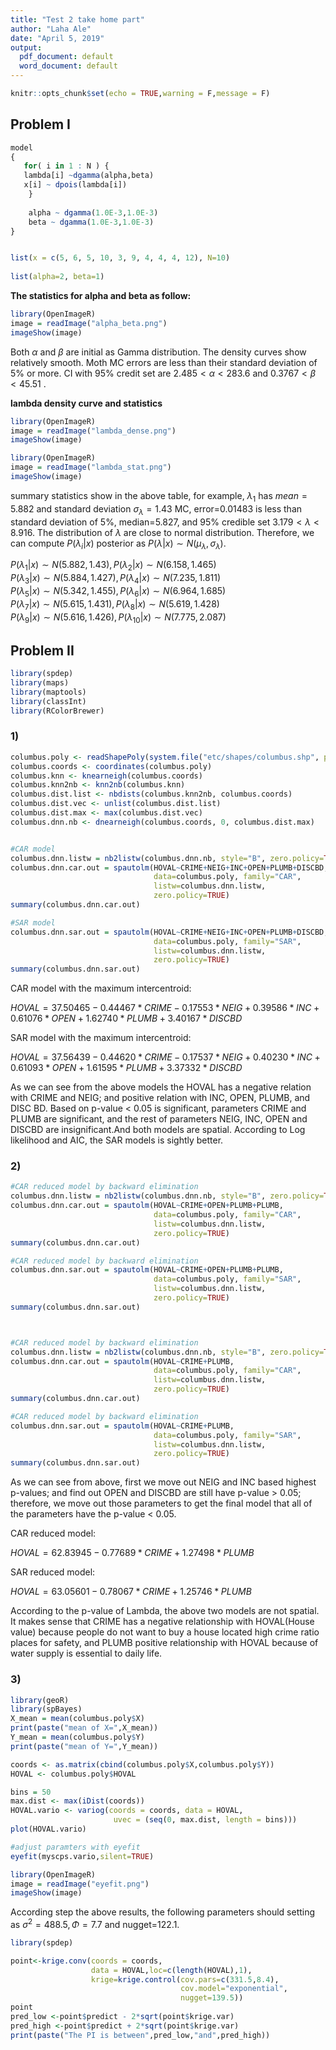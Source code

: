 ```yaml
---
title: "Test 2 take home part"
author: "Laha Ale"
date: "April 5, 2019"
output:
  pdf_document: default
  word_document: default
---
```


```r
knitr::opts_chunk$set(echo = TRUE,warning = F,message = F)
```

## Problem I

```r
model
{
   for( i in 1 : N ) {
   lambda[i] ~dgamma(alpha,beta)
   x[i] ~ dpois(lambda[i])
	}
	
	alpha ~ dgamma(1.0E-3,1.0E-3)
	beta ~ dgamma(1.0E-3,1.0E-3)
}


list(x = c(5, 6, 5, 10, 3, 9, 4, 4, 4, 12), N=10)
	
list(alpha=2, beta=1)
```

**The statistics for alpha and beta as follow:**

```r
library(OpenImageR)
image = readImage("alpha_beta.png")
imageShow(image)
```
Both  $\alpha$ and $\beta$  are initial as Gamma distribution. The density curves show relatively smooth. Moth MC errors are less than their standard deviation of 5% or more. CI with 95% credit set are $2.485 < \alpha < 283.6$  and  $0.3767< \beta< 45.51$ .


**lambda density curve and statistics**

```r
library(OpenImageR)
image = readImage("lambda_dense.png")
imageShow(image)
```
```r
library(OpenImageR)
image = readImage("lambda_stat.png")
imageShow(image)
```
summary statistics show in the above table, for example, $\lambda_1$ has $mean=5.882$ and standard deviation $\sigma_{\lambda} = 1.43$ MC, error=0.01483 is less than standard deviation of 5%, median=5.827, and 95% credible set $3.179 < \lambda < 8.916$. The distribution of $\lambda$ are close to normal distribution. Therefore, we can compute $P(\lambda_i|x)$ posterior as $P(\lambda|x) \sim N(\mu_{\lambda},\sigma_{\lambda})$.

$P(\lambda_1|x) \sim N(5.882,1.43),P(\lambda_2|x) \sim N(6.158,1.465)$ \ \
$P(\lambda_3|x) \sim N(5.884,1.427),P(\lambda_4|x) \sim N(7.235,1.811)$ \ \
$P(\lambda_5|x) \sim N(5.342,1.455),P(\lambda_6|x) \sim N(6.964,1.685)$ \ \
$P(\lambda_7|x) \sim N(5.615,1.431),P(\lambda_8|x) \sim N(5.619,1.428)$ \ \
$P(\lambda_9|x) \sim N(5.616,1.426),P(\lambda_{10}|x) \sim N(7.775,2.087)$


## Problem II

```r
library(spdep)
library(maps)
library(maptools)
library(classInt)
library(RColorBrewer)
```

### 1)

```r
columbus.poly <- readShapePoly(system.file("etc/shapes/columbus.shp", package="spdep")[1])
columbus.coords <- coordinates(columbus.poly)
columbus.knn <- knearneigh(columbus.coords)
columbus.knn2nb <- knn2nb(columbus.knn)
columbus.dist.list <- nbdists(columbus.knn2nb, columbus.coords)
columbus.dist.vec <- unlist(columbus.dist.list)
columbus.dist.max <- max(columbus.dist.vec)
columbus.dnn.nb <- dnearneigh(columbus.coords, 0, columbus.dist.max)


#CAR model
columbus.dnn.listw = nb2listw(columbus.dnn.nb, style="B", zero.policy=TRUE)
columbus.dnn.car.out = spautolm(HOVAL~CRIME+NEIG+INC+OPEN+PLUMB+DISCBD, 
                                data=columbus.poly, family="CAR",
                                listw=columbus.dnn.listw, 
                                zero.policy=TRUE)
summary(columbus.dnn.car.out)

#SAR model
columbus.dnn.sar.out = spautolm(HOVAL~CRIME+NEIG+INC+OPEN+PLUMB+DISCBD, 
                                data=columbus.poly, family="SAR",
                                listw=columbus.dnn.listw, 
                                zero.policy=TRUE)
summary(columbus.dnn.sar.out)
```
CAR model with  the maximum intercentroid:

$HOVAL = 37.50465-0.44467*CRIME-0.17553*NEIG+0.39586*INC+0.61076*OPEN+1.62740*PLUMB+3.40167*DISCBD$

SAR model with the maximum intercentroid:

$HOVAL = 37.56439-0.44620*CRIME-0.17537*NEIG+0.40230*INC+0.61093*OPEN+1.61595*PLUMB+3.37332*DISCBD$

As we can see from the above models the HOVAL has a negative relation with CRIME and NEIG; and positive relation with INC, OPEN, PLUMB, and DISC BD. Based on p-value < 0.05 is significant, parameters CRIME and PLUMB are significant, and the rest of parameters NEIG, INC, OPEN and DISCBD are insignificant.And both models are spatial. According to  Log likelihood and AIC, the SAR models is sightly better.


### 2)

```r

#CAR reduced model by backward elimination
columbus.dnn.listw = nb2listw(columbus.dnn.nb, style="B", zero.policy=TRUE)
columbus.dnn.car.out = spautolm(HOVAL~CRIME+OPEN+PLUMB+PLUMB, 
                                data=columbus.poly, family="CAR",
                                listw=columbus.dnn.listw, 
                                zero.policy=TRUE)
summary(columbus.dnn.car.out)

#CAR reduced model by backward elimination
columbus.dnn.sar.out = spautolm(HOVAL~CRIME+OPEN+PLUMB+PLUMB, 
                                data=columbus.poly, family="SAR",
                                listw=columbus.dnn.listw, 
                                zero.policy=TRUE)
summary(columbus.dnn.sar.out)



#CAR reduced model by backward elimination
columbus.dnn.listw = nb2listw(columbus.dnn.nb, style="B", zero.policy=TRUE)
columbus.dnn.car.out = spautolm(HOVAL~CRIME+PLUMB, 
                                data=columbus.poly, family="CAR",
                                listw=columbus.dnn.listw, 
                                zero.policy=TRUE)
summary(columbus.dnn.car.out)

#CAR reduced model by backward elimination
columbus.dnn.sar.out = spautolm(HOVAL~CRIME+PLUMB, 
                                data=columbus.poly, family="SAR",
                                listw=columbus.dnn.listw, 
                                zero.policy=TRUE)
summary(columbus.dnn.sar.out)
```

As we can see from above, first we move out NEIG and INC based highest p-values; and find out OPEN and DISCBD are still have p-value > 0.05; therefore, we move out those parameters to get the final model that all of the parameters have the p-value < 0.05.

CAR reduced model:

$HOVAL = 62.83945-0.77689*CRIME+1.27498*PLUMB$

SAR reduced model:

$HOVAL = 63.05601-0.78067*CRIME+1.25746*PLUMB$

According to the p-value of Lambda, the above two models are not spatial. It makes sense that CRIME has a negative relationship with HOVAL(House value) because people do not want to buy a house located high crime ratio places for safety, and PLUMB positive relationship with HOVAL because of water supply is essential to daily life.

### 3)

```r
library(geoR)
library(spBayes)
X_mean = mean(columbus.poly$X)
print(paste("mean of X=",X_mean))
Y_mean = mean(columbus.poly$Y)
print(paste("mean of Y=",Y_mean))

coords <- as.matrix(cbind(columbus.poly$X,columbus.poly$Y))
HOVAL <- columbus.poly$HOVAL

bins = 50
max.dist <- max(iDist(coords))
HOVAL.vario <- variog(coords = coords, data = HOVAL, 
                       uvec = (seq(0, max.dist, length = bins)))
plot(HOVAL.vario)

```
```r
#adjust paramters with eyefit
eyefit(myscps.vario,silent=TRUE)
```

```r
library(OpenImageR)
image = readImage("eyefit.png")
imageShow(image)
```
According step the above results, the following parameters should setting as $\sigma^2=488.5,\Phi=7.7$ and nugget=122.1.

```r
library(spdep)

point<-krige.conv(coords = coords,
                  data = HOVAL,loc=c(length(HOVAL),1),
                  krige=krige.control(cov.pars=c(331.5,8.4),
                                      cov.model="exponential",
                                      nugget=139.5))
point
pred_low <-point$predict - 2*sqrt(point$krige.var)
pred_high <-point$predict + 2*sqrt(point$krige.var)
print(paste("The PI is between",pred_low,"and",pred_high))
```
